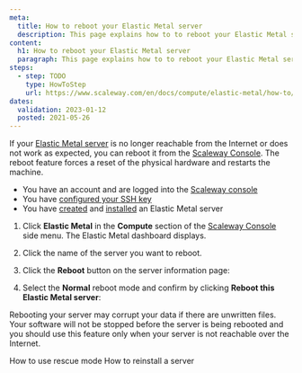 ```yaml
---
meta:
  title: How to reboot your Elastic Metal server
  description: This page explains how to to reboot your Elastic Metal server
content:
  h1: How to reboot your Elastic Metal server
  paragraph: This page explains how to to reboot your Elastic Metal server
steps:
  - step: TODO
    type: HowToStep
    url: https://www.scaleway.com/en/docs/compute/elastic-metal/how-to/reboot-server/
dates:
  validation: 2023-01-12
  posted: 2021-05-26
---
```


If your [Elastic Metal server](https://www.scaleway.com/en/elastic-metal/) is no longer reachable from the Internet or does not work as expected, you can reboot it from the [Scaleway Console](https://console.scaleway.com). The reboot feature forces a reset of the physical hardware and restarts the machine. 

<Message type="requirement">

- You have an account and are logged into the [Scaleway console](https://console.scaleway.com)  
- You have [configured your SSH key](/console/my-project/how-to/create-ssh-key)
- You have [created](/compute/elastic-metal/how-to/create-server) and [installed](/compute/elastic-metal/how-to/install-server) an Elastic Metal server

</Message>

1. Click **Elastic Metal** in the **Compute** section of the [Scaleway Console](https://console.scaleway.com) side menu. The Elastic Metal dashboard displays.

2. Click the name of the server you want to reboot.

3. Click the **Reboot** button on the server information page: 

4. Select the **Normal** reboot mode and confirm by clicking **Reboot this Elastic Metal server**:

  <Message type="important">

  Rebooting your server may corrupt your data if there are unwritten files. Your software will not be stopped before the server is being rebooted and you should use this feature only when your server is not reachable over the Internet.

  </Message>

<Navigation title="See Also">
  <PreviousButton to="/compute/elastic-metal/how-to/use-rescue-mode/">How to use rescue mode</PreviousButton>
  <NextButton to="/compute/elastic-metal/how-to/reinstall-server/">How to reinstall a server</NextButton>
</Navigation>
